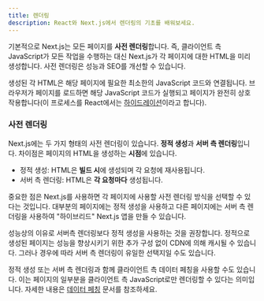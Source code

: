 ```yaml
---
title: 렌더링
description: React와 Next.js에서 렌더링의 기초를 배워보세요.
---
```


기본적으로 Next.js는 모든 페이지를 **사전 렌더링**합니다. 즉, 클라이언트 측 JavaScript가 모든 작업을 수행하는 대신 Next.js가 각 페이지에 대한 HTML을 미리 생성합니다. 사전 렌더링은 성능과 SEO를 개선할 수 있습니다.

생성된 각 HTML은 해당 페이지에 필요한 최소한의 JavaScript 코드와 연결됩니다. 브라우저가 페이지를 로드하면 해당 JavaScript 코드가 실행되고 페이지가 완전히 상호작용합니다(이 프로세스를 React에서는 [하이드레이션](https://react.dev/reference/react-dom/client/hydrateRoot)이라고 합니다).

### 사전 렌더링

Next.js에는 두 가지 형태의 사전 렌더링이 있습니다. **정적 생성**과 **서버 측 렌더링**입니다. 차이점은 페이지의 HTML을 생성하는 **시점**에 있습니다.

- 정적 생성: HTML은 **빌드 시**에 생성되며 각 요청에 재사용됩니다.
- 서버 측 렌더링: HTML은 **각 요청마다** 생성됩니다.

중요한 점은 Next.js를 사용하면 각 페이지에 사용할 사전 렌더링 방식을 선택할 수 있다는 것입니다. 대부분의 페이지에는 정적 생성을 사용하고 다른 페이지에는 서버 측 렌더링을 사용하여 "하이브리드" Next.js 앱을 만들 수 있습니다.

성능상의 이유로 서버측 렌더링보다 정적 생성을 사용하는 것을 권장합니다. 정적으로 생성된 페이지는 성능을 향상시키기 위한 추가 구성 없이 CDN에 의해 캐시될 수 있습니다. 그러나 경우에 따라 서버 측 렌더링이 유일한 선택지일 수도 있습니다.

정적 생성 또는 서버 측 렌더링과 함께 클라이언트 측 데이터 페칭을 사용할 수도 있습니다. 이는 페이지의 일부분을 클라이언트 측 JavaScript로만 렌더링할 수 있다는 의미입니다. 자세한 내용은 [데이터 페칭](/docs/pages/building-your-application/data-fetching/client-side) 문서를 참조하세요.
